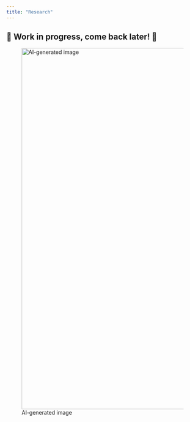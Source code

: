 ```yaml
---
title: "Research"
---
```


## 🚧 Work in progress, come back later! 🚧

![AI-generated image](images/DALL·E 2024-12-04 18.18.16 - A whimsical illustration of a yellow-bellied marmot standing near a roadblock on a mountain road. The marmot has its characteristic yellowish belly, g.webp){alt="AI-generated image" fig-alt="An illustration featuring a yellow-bellied marmot near a roadblock in a scenic mountain environment." width="250mm"}
